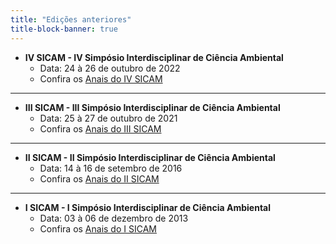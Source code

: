 ```yaml
---
title: "Edições anteriores"
title-block-banner: true
---
```


-   **IV SICAM - IV Simpósio Interdisciplinar de Ciência Ambiental**
    -   Data: 24 à 26 de outubro de 2022
    -   Confira os <a href="/anais-iv-sicam.pdf" target="_blank">Anais do IV SICAM</a>

------------------------------------------------------------------------

-   **III SICAM - III Simpósio Interdisciplinar de Ciência Ambiental**
    -   Data: 25 à 27 de outubro de 2021
    -   Confira os <a href="/anais-iii-sicam.pdf" target="_blank">Anais do III SICAM</a>

------------------------------------------------------------------------

-   **II SICAM - II Simpósio Interdisciplinar de Ciência Ambiental**
    -   Data: 14 à 16 de setembro de 2016
    -   Confira os <a href="/anais-ii-sicam.pdf" target="_blank">Anais do II SICAM</a>

------------------------------------------------------------------------

-   **I SICAM - I Simpósio Interdisciplinar de Ciência Ambiental**
    -   Data: 03 à 06 de dezembro de 2013
    -   Confira os <a href="/anais-i-sicam.pdf" target="_blank">Anais do I SICAM</a>

